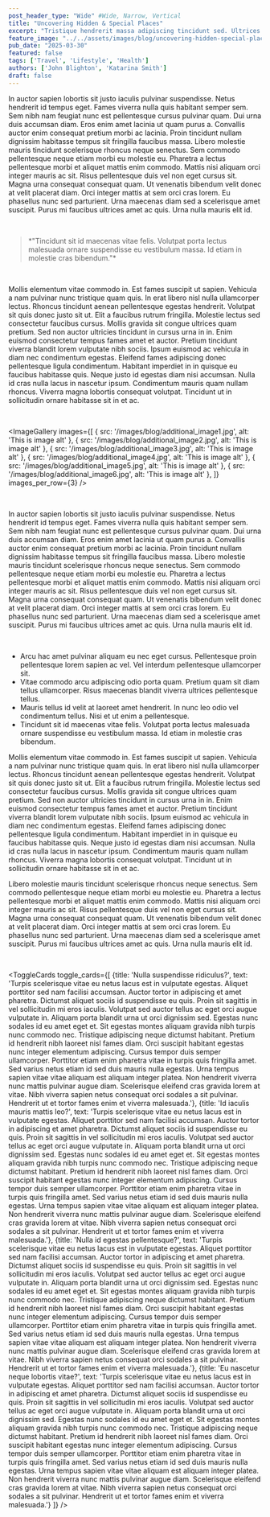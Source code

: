 ```yaml
---
post_header_type: "Wide" #Wide, Narrow, Vertical
title: "Uncovering Hidden & Special Places"
excerpt: "Tristique hendrerit massa adipiscing tincidunt sed. Ultrices vitae vel maecenas tincidunt semper neque auctor porttitor quis. Turpis et malesuada metus malesuada eu integer eleifend."
feature_image: "../../assets/images/blog/uncovering-hidden-special-places.jpg"
pub_date: "2025-03-30"
featured: false
tags: ['Travel', 'Lifestyle', 'Health']
authors: ['John Blighton', 'Katarina Smith']
draft: false
---
```


In auctor sapien lobortis sit justo iaculis pulvinar suspendisse. Netus hendrerit id tempus eget. Fames viverra nulla quis habitant semper sem. Sem nibh nam feugiat nunc est pellentesque cursus pulvinar quam. 
Dui urna duis accumsan diam. Eros enim amet lacinia ut quam purus a. Convallis auctor enim consequat pretium morbi ac lacinia. Proin tincidunt nullam dignissim habitasse tempus sit fringilla faucibus massa. 
Libero molestie mauris tincidunt scelerisque rhoncus neque senectus. Sem commodo pellentesque neque etiam morbi eu molestie eu. Pharetra a lectus pellentesque morbi et aliquet mattis enim commodo. 
Mattis nisi aliquam orci integer mauris ac sit. Risus pellentesque duis vel non eget cursus sit. Magna urna consequat consequat quam. Ut venenatis bibendum velit donec at velit placerat diam. 
Orci integer mattis at sem orci cras lorem. Eu phasellus nunc sed parturient. Urna maecenas diam sed a scelerisque amet suscipit. Purus mi faucibus ultrices amet ac quis. Urna nulla mauris elit id.

<br/>

<blockquote class="blockquote-alt">
    *"Tincidunt sit id maecenas vitae felis. Volutpat porta lectus malesuada ornare suspendisse eu vestibulum massa. Id etiam in molestie cras bibendum."*
</blockquote>

<br/>

Mollis elementum vitae commodo in. Est fames suscipit ut sapien. Vehicula a nam pulvinar nunc tristique quam quis. In erat libero nisl nulla ullamcorper lectus. 
Rhoncus tincidunt aenean pellentesque egestas hendrerit. Volutpat sit quis donec justo sit ut. Elit a faucibus rutrum fringilla. Molestie lectus sed consectetur faucibus cursus.
Mollis gravida sit congue ultrices quam pretium. Sed non auctor ultricies tincidunt in cursus urna in in. Enim euismod consectetur tempus fames amet et auctor. 
Pretium tincidunt viverra blandit lorem vulputate nibh sociis. Ipsum euismod ac vehicula in diam nec condimentum egestas. Eleifend fames adipiscing donec pellentesque ligula condimentum. 
Habitant imperdiet in in quisque eu faucibus habitasse quis. Neque justo id egestas diam nisi accumsan. Nulla id cras nulla lacus in nascetur ipsum. 
Condimentum mauris quam nullam rhoncus. Viverra magna lobortis consequat volutpat. Tincidunt ut in sollicitudin ornare habitasse sit in et ac.

<br/>

<ImageGallery images={[
        { src: '/images/blog/additional_image1.jpg', alt: 'This is image alt' },
        { src: '/images/blog/additional_image2.jpg', alt: 'This is image alt' },
        { src: '/images/blog/additional_image3.jpg', alt: 'This is image alt' },
        { src: '/images/blog/additional_image4.jpg', alt: 'This is image alt' },
        { src: '/images/blog/additional_image5.jpg', alt: 'This is image alt' },
        { src: '/images/blog/additional_image6.jpg', alt: 'This is image alt' },
    ]}
    images_per_row={3}
/>

<br/>

In auctor sapien lobortis sit justo iaculis pulvinar suspendisse. Netus hendrerit id tempus eget. Fames viverra nulla quis habitant semper sem. Sem nibh nam feugiat nunc est pellentesque cursus pulvinar quam. 
Dui urna duis accumsan diam. Eros enim amet lacinia ut quam purus a. Convallis auctor enim consequat pretium morbi ac lacinia. Proin tincidunt nullam dignissim habitasse tempus sit fringilla faucibus massa. 
Libero molestie mauris tincidunt scelerisque rhoncus neque senectus. Sem commodo pellentesque neque etiam morbi eu molestie eu. Pharetra a lectus pellentesque morbi et aliquet mattis enim commodo. 
Mattis nisi aliquam orci integer mauris ac sit. Risus pellentesque duis vel non eget cursus sit. Magna urna consequat consequat quam. Ut venenatis bibendum velit donec at velit placerat diam. 
Orci integer mattis at sem orci cras lorem. Eu phasellus nunc sed parturient. Urna maecenas diam sed a scelerisque amet suscipit. Purus mi faucibus ultrices amet ac quis. Urna nulla mauris elit id.

<br/>

- Arcu hac amet pulvinar aliquam eu nec eget cursus. Pellentesque proin pellentesque lorem sapien ac vel. Vel interdum pellentesque ullamcorper sit.
- Vitae commodo arcu adipiscing odio porta quam. Pretium quam sit diam tellus ullamcorper. Risus maecenas blandit viverra ultrices pellentesque tellus.
- Mauris tellus id velit at laoreet amet hendrerit. In nunc leo odio vel condimentum tellus. Nisi et ut enim a pellentesque.
- Tincidunt sit id maecenas vitae felis. Volutpat porta lectus malesuada ornare suspendisse eu vestibulum massa. Id etiam in molestie cras bibendum.

Mollis elementum vitae commodo in. Est fames suscipit ut sapien. Vehicula a nam pulvinar nunc tristique quam quis. In erat libero nisl nulla ullamcorper lectus. 
Rhoncus tincidunt aenean pellentesque egestas hendrerit. Volutpat sit quis donec justo sit ut. Elit a faucibus rutrum fringilla. Molestie lectus sed consectetur faucibus cursus.
Mollis gravida sit congue ultrices quam pretium. Sed non auctor ultricies tincidunt in cursus urna in in. Enim euismod consectetur tempus fames amet et auctor. 
Pretium tincidunt viverra blandit lorem vulputate nibh sociis. Ipsum euismod ac vehicula in diam nec condimentum egestas. Eleifend fames adipiscing donec pellentesque ligula condimentum. 
Habitant imperdiet in in quisque eu faucibus habitasse quis. Neque justo id egestas diam nisi accumsan. Nulla id cras nulla lacus in nascetur ipsum. 
Condimentum mauris quam nullam rhoncus. Viverra magna lobortis consequat volutpat. Tincidunt ut in sollicitudin ornare habitasse sit in et ac.

Libero molestie mauris tincidunt scelerisque rhoncus neque senectus. Sem commodo pellentesque neque etiam morbi eu molestie eu. Pharetra a lectus pellentesque morbi et aliquet mattis enim commodo. 
Mattis nisi aliquam orci integer mauris ac sit. Risus pellentesque duis vel non eget cursus sit. Magna urna consequat consequat quam. Ut venenatis bibendum velit donec at velit placerat diam. 
Orci integer mattis at sem orci cras lorem. Eu phasellus nunc sed parturient. Urna maecenas diam sed a scelerisque amet suscipit. Purus mi faucibus ultrices amet ac quis. Urna nulla mauris elit id.

<br/>

<ToggleCards 
    toggle_cards={[
        {title: 'Nulla suspendisse ridiculus?', text: 'Turpis scelerisque vitae eu netus lacus est in vulputate egestas. Aliquet porttitor sed nam facilisi accumsan. Auctor tortor in adipiscing et amet pharetra. Dictumst aliquet sociis id suspendisse eu quis. Proin sit sagittis in vel sollicitudin mi eros iaculis. Volutpat sed auctor tellus ac eget orci augue vulputate in. Aliquam porta blandit urna ut orci dignissim sed. Egestas nunc sodales id eu amet eget et. Sit egestas montes aliquam gravida nibh turpis nunc commodo nec. Tristique adipiscing neque dictumst habitant. Pretium id hendrerit nibh laoreet nisl fames diam. Orci suscipit habitant egestas nunc integer elementum adipiscing. Cursus tempor duis semper ullamcorper. Porttitor etiam enim pharetra vitae in turpis quis fringilla amet. Sed varius netus etiam id sed duis mauris nulla egestas. Urna tempus sapien vitae vitae aliquam est aliquam integer platea. Non hendrerit viverra nunc mattis pulvinar augue diam. Scelerisque eleifend cras gravida lorem at vitae. Nibh viverra sapien netus consequat orci sodales a sit pulvinar. Hendrerit ut et tortor fames enim et viverra malesuada.'},
        {title: 'Id iaculis mauris mattis leo?', text: 'Turpis scelerisque vitae eu netus lacus est in vulputate egestas. Aliquet porttitor sed nam facilisi accumsan. Auctor tortor in adipiscing et amet pharetra. Dictumst aliquet sociis id suspendisse eu quis. Proin sit sagittis in vel sollicitudin mi eros iaculis. Volutpat sed auctor tellus ac eget orci augue vulputate in. Aliquam porta blandit urna ut orci dignissim sed. Egestas nunc sodales id eu amet eget et. Sit egestas montes aliquam gravida nibh turpis nunc commodo nec. Tristique adipiscing neque dictumst habitant. Pretium id hendrerit nibh laoreet nisl fames diam. Orci suscipit habitant egestas nunc integer elementum adipiscing. Cursus tempor duis semper ullamcorper. Porttitor etiam enim pharetra vitae in turpis quis fringilla amet. Sed varius netus etiam id sed duis mauris nulla egestas. Urna tempus sapien vitae vitae aliquam est aliquam integer platea. Non hendrerit viverra nunc mattis pulvinar augue diam. Scelerisque eleifend cras gravida lorem at vitae. Nibh viverra sapien netus consequat orci sodales a sit pulvinar. Hendrerit ut et tortor fames enim et viverra malesuada.'},
        {title: 'Nulla id egestas pellentesque?', text: 'Turpis scelerisque vitae eu netus lacus est in vulputate egestas. Aliquet porttitor sed nam facilisi accumsan. Auctor tortor in adipiscing et amet pharetra. Dictumst aliquet sociis id suspendisse eu quis. Proin sit sagittis in vel sollicitudin mi eros iaculis. Volutpat sed auctor tellus ac eget orci augue vulputate in. Aliquam porta blandit urna ut orci dignissim sed. Egestas nunc sodales id eu amet eget et. Sit egestas montes aliquam gravida nibh turpis nunc commodo nec. Tristique adipiscing neque dictumst habitant. Pretium id hendrerit nibh laoreet nisl fames diam. Orci suscipit habitant egestas nunc integer elementum adipiscing. Cursus tempor duis semper ullamcorper. Porttitor etiam enim pharetra vitae in turpis quis fringilla amet. Sed varius netus etiam id sed duis mauris nulla egestas. Urna tempus sapien vitae vitae aliquam est aliquam integer platea. Non hendrerit viverra nunc mattis pulvinar augue diam. Scelerisque eleifend cras gravida lorem at vitae. Nibh viverra sapien netus consequat orci sodales a sit pulvinar. Hendrerit ut et tortor fames enim et viverra malesuada.'},
        {title: 'Eu nascetur neque lobortis vitae?', text: 'Turpis scelerisque vitae eu netus lacus est in vulputate egestas. Aliquet porttitor sed nam facilisi accumsan. Auctor tortor in adipiscing et amet pharetra. Dictumst aliquet sociis id suspendisse eu quis. Proin sit sagittis in vel sollicitudin mi eros iaculis. Volutpat sed auctor tellus ac eget orci augue vulputate in. Aliquam porta blandit urna ut orci dignissim sed. Egestas nunc sodales id eu amet eget et. Sit egestas montes aliquam gravida nibh turpis nunc commodo nec. Tristique adipiscing neque dictumst habitant. Pretium id hendrerit nibh laoreet nisl fames diam. Orci suscipit habitant egestas nunc integer elementum adipiscing. Cursus tempor duis semper ullamcorper. Porttitor etiam enim pharetra vitae in turpis quis fringilla amet. Sed varius netus etiam id sed duis mauris nulla egestas. Urna tempus sapien vitae vitae aliquam est aliquam integer platea. Non hendrerit viverra nunc mattis pulvinar augue diam. Scelerisque eleifend cras gravida lorem at vitae. Nibh viverra sapien netus consequat orci sodales a sit pulvinar. Hendrerit ut et tortor fames enim et viverra malesuada.'}
    ]}
/>
